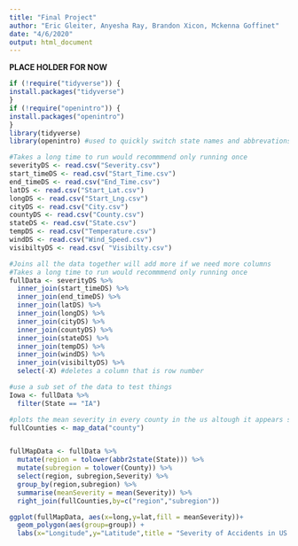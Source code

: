 ```yaml
---
title: "Final Project"
author: "Eric Gleiter, Anyesha Ray, Brandon Xicon, Mckenna Goffinet"
date: "4/6/2020"
output: html_document
---
```


**PLACE HOLDER FOR NOW**
```r
if (!require("tidyverse")) {
install.packages("tidyverse")
}
if (!require("openintro")) {
install.packages("openintro")
}
library(tidyverse)
library(openintro) #used to quickly switch state names and abbrevations
```


```r
#Takes a long time to run would recommmend only running once  
severityDS <- read.csv("Severity.csv")
start_timeDS <- read.csv("Start_Time.csv")
end_timeDS <- read.csv("End_Time.csv")
latDS <- read.csv("Start_Lat.csv")
longDS <- read.csv("Start_Lng.csv")
cityDS <- read.csv("City.csv")
countyDS <- read.csv("County.csv")
stateDS <- read.csv("State.csv")
tempDS <- read.csv("Temperature.csv")
windDS <- read.csv("Wind_Speed.csv")
visibiltyDS <- read.csv( "Visibilty.csv")
```

```r
#Joins all the data together will add more if we need more columns
#Takes a long time to run would recommmend only running once  
fullData <- severityDS %>%
  inner_join(start_timeDS) %>%
  inner_join(end_timeDS) %>%
  inner_join(latDS) %>%
  inner_join(longDS) %>%
  inner_join(cityDS) %>%
  inner_join(countyDS) %>%
  inner_join(stateDS) %>%
  inner_join(tempDS) %>%
  inner_join(windDS) %>%
  inner_join(visibiltyDS) %>%
  select(-X) #deletes a column that is row number
```

```r
#use a sub set of the data to test things
Iowa <- fullData %>%
  filter(State == "IA")
```


```r
#plots the mean severity in every county in the us altough it appears some counites are missing
fullCounties <- map_data("county")


fullMapData <- fullData %>% 
  mutate(region = tolower(abbr2state(State))) %>%
  mutate(subregion = tolower(County)) %>%
  select(region, subregion,Severity) %>%
  group_by(region,subregion) %>%
  summarise(meanSeverity = mean(Severity)) %>%
  right_join(fullCounties,by=c("region","subregion"))

ggplot(fullMapData, aes(x=long,y=lat,fill = meanSeverity))+
  geom_polygon(aes(group=group)) +
  labs(x="Longitude",y="Latitude",title = "Severity of Accidents in US by County")

```